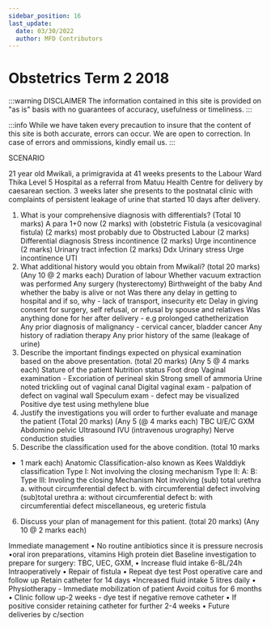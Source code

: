 ```yaml
---
sidebar_position: 16
last_update:
  date: 03/30/2022
  author: MFD Contributors
---
```


# Obstetrics Term 2 2018

:::warning DISCLAIMER
The information contained in this site is provided on "as is" basis with no guarantees of accuracy, usefulness or timeliness.
:::

:::info
While we have taken every precaution to insure that the content of this site is both accurate, errors can occur. We are open to correction. In case of errors and ommissions, kindly email us.
:::

SCENARIO

21 year old Mwikali, a primigravida at 41 weeks presents to the Labour Ward Thika Level 5 Hospital as a referral from Matuu Health Centre for delivery by caesarean section. 3 weeks later she presents to the postnatal clinic with complaints of persistent leakage of urine that started 10 days after delivery.
1. What is your comprehensive diagnosis with differentials? (Total 10 marks)
A para 1+0 now (2 marks) with (obstetric Fistula (a vesicovaginal fistula)
(2 marks) most probably due to Obstructed Labour (2 marks)
Differential diagnosis
Stress incontinence (2 marks)
Urge incontinence (2 marks)
Urinary tract infection (2 marks)
Ddx
Urinary stress
Urge incontinence
UTI
2. What additional history would you obtain from Mwikali? (total 20 marks)
(Any 10 @ 2 marks each)
Duration of labour
Whether vacuum extraction was performed
Any surgery (hysterectomy)
Birthweight of the baby
And whether the baby is alive or not
Was there any delay in getting to hospital and if so, why - lack of transport, insecurity etc
Delay in giving consent for surgery, self refusal, or refusal by spouse and relatives
Was anything done for her after delivery - e.g prolonged cathetherization
Any prior diagnosis of malignancy - cervical cancer, bladder
cancer
Any history of radiation therapy
Any prior history of the same (leakage of urine)
3. Describe the important findings expected on physical examination based on the above presentation. (total 20 marks) (Any 5 @ 4 marks each)
Stature of the patient
Nutrition status
Foot drop
Vaginal examination -
Excoriation of perineal skin
Strong smell of ammoria
Urine noted trickling out of vaginal canal
Digital vaginal exam - palpation of defect on vaginal wall
Speculum exam - defect may be visualized
Positive dye test using methylene blue
4. Justify the investigations you will order to further evaluate and manage the patient (Total 20 marks) (Any 5 (@ 4 marks each)
TBC
U/E/C
GXM
Abdomino pelvic Ultrasound
IVU (intravenous urography)
Nerve conduction studies
5. Describe the classification used for the above condition. (total 10 marks
- 1 mark each)
Anatomic Classification-also known as Kees Walddiyk classification
Type I:
Not involving the closing mechanism
Type Il:
A:
B:
Type Ill:
Involing the closing Mechanism
Not involving (sub) total urethra
a. without circumferential defect
b. with circumferential defect
involving (sub)total urethra
a:
without circumferential defect
b:
with circumferentiai defect
miscellaneous, eg ureteric fistula

6. Discuss your plan of management for this patient. (total 20 marks) (Any 10 @ 2 marks each)

Immediate management
• No routine antibiotics since it is pressure necrosis
•oral iron preparations, vitamins
 High protein diet
Baseline investigation to prepare for surgery: TBC, UEC, GXM, 
• Increase fluid intake 6-8L/24h
Intraoperatively
• Repair of fistula
• Repeat dye test
Post operative care and follow up
Retain catheter for 14 days
•Increased fluid intake 5 litres daily
• Physiotherapy - Immediate mobilization of patient
Avoid coitus for 6 months
• Clinic follow up-2 weeks - dye test if negative remove catheter
• If positive consider retaining catheter for further 2-4 weeks
• Future deliveries by c/section
